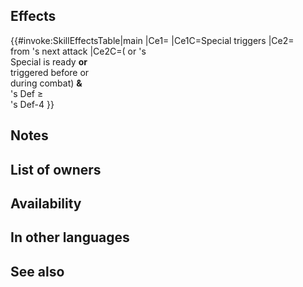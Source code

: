 {{Special
|tagid=SID_巨岩
|intID=4416
|exclusive=0
|canUseWeapon={{WeaponList|Melee}}
|canUseMove={{MoveList|Infantry}}
|cost=500
|cooldown=3
|effect=Boosts Special damage by 50% of unit's Def when Special triggers.<br><br>If unit's or foe's Special is ready, or unit's or foe's Special triggered before or during this combat, and also, if unit's Def ≥ foe's Def-4 during combat, reduces damage from foe's next attack by 40% (once per combat; excluding area-of-effect Specials).
|required=Bonfire
|properties=random_owner,offensive_special
}}
==Effects==
{{#invoke:SkillEffectsTable|main
|Ce1={{Eft|Damage Boost|50% of {{Tgt|Unit}}'s Def}}
|Ce1C=Special triggers
|Ce2={{Eft|Damage Reduction|40%}}<br>from {{Tgt|Foe}}'s next attack
|Ce2C=({{Tgt|Unit}} or {{Tgt|Foe}}'s<br>Special is ready '''or'''<br>triggered before or<br>during combat) '''&'''<br>{{Tgt|Unit}}'s Def ≥<br>{{Tgt|Foe}}'s Def-4
}}
==Notes==
{{DamageBoost}}
{{DamagePercentageReduction}}
==List of owners==
{{Skill Hero List}}
==Availability==
{{PassiveFocusList}}
{{PassiveDistributionList}}
{{PassiveCombatManualList}}
==In other languages==
{{OtherLanguages
|japanese=
|german=
|spanishEU=
|spanishLA=
|french=
|italian=
|chineseTW=
|portuguese=
}}
==See also==
{{See also skills|cond=((SCategory='special' AND Description LIKE '%reduces damage from foe_s next attack%') OR (Description LIKE '%special is ready%' OR Description LIKE '%special%triggered before or during%')) AND (Exclusive='1' AND Name NOT LIKE '%+' AND Properties HOLDS NOT 'arcane')}}
{{Specials Navbox}}